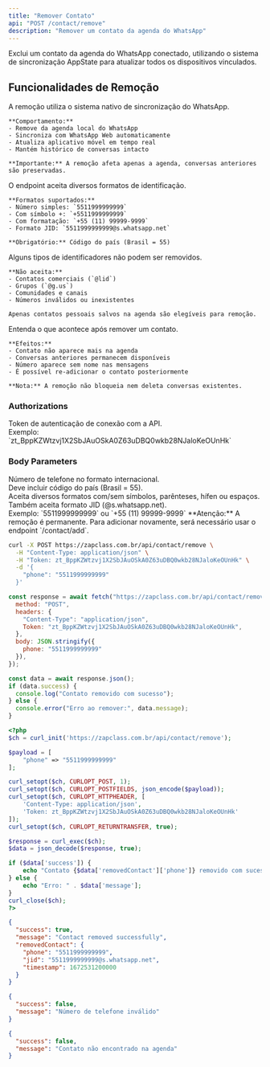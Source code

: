 ```yaml
---
title: "Remover Contato"
api: "POST /contact/remove"
description: "Remover um contato da agenda do WhatsApp"
---
```


Exclui um contato da agenda do WhatsApp conectado, utilizando o sistema de sincronização AppState para atualizar todos os dispositivos vinculados.

## Funcionalidades de Remoção

<AccordionGroup>
  <Accordion title="Sincronização AppState" icon="cloud-arrow-up">
    A remoção utiliza o sistema nativo de sincronização do WhatsApp.

    **Comportamento:**
    - Remove da agenda local do WhatsApp
    - Sincroniza com WhatsApp Web automaticamente
    - Atualiza aplicativo móvel em tempo real
    - Mantém histórico de conversas intacto

    **Importante:** A remoção afeta apenas a agenda, conversas anteriores são preservadas.
  </Accordion>

  <Accordion title="Formatos de Número Aceitos" icon="phone">
    O endpoint aceita diversos formatos de identificação.

    **Formatos suportados:**
    - Número simples: `5511999999999`
    - Com símbolo +: `+5511999999999`
    - Com formatação: `+55 (11) 99999-9999`
    - Formato JID: `5511999999999@s.whatsapp.net`

    **Obrigatório:** Código do país (Brasil = 55)
  </Accordion>

  <Accordion title="Restrições de Tipo" icon="ban">
    Alguns tipos de identificadores não podem ser removidos.

    **Não aceita:**
    - Contatos comerciais (`@lid`)
    - Grupos (`@g.us`)
    - Comunidades e canais
    - Números inválidos ou inexistentes

    Apenas contatos pessoais salvos na agenda são elegíveis para remoção.
  </Accordion>

  <Accordion title="Impacto da Remoção" icon="info-circle">
    Entenda o que acontece após remover um contato.

    **Efeitos:**
    - Contato não aparece mais na agenda
    - Conversas anteriores permanecem disponíveis
    - Número aparece sem nome nas mensagens
    - É possível re-adicionar o contato posteriormente

    **Nota:** A remoção não bloqueia nem deleta conversas existentes.
  </Accordion>
</AccordionGroup>

### Authorizations

<ParamField path="token" type="string" required>
  Token de autenticação de conexão com a API. <br />
  Exemplo: `zt_BppKZWtzvj1X2SbJAuOSkA0Z63uDBQ0wkb28NJaloKeOUnHk`
</ParamField>

### Body Parameters

<ParamField path="phone" type="string" required>
  Número de telefone no formato internacional. <br />
  Deve incluir código do país (Brasil = 55). <br />
  Aceita diversos formatos com/sem símbolos, parênteses, hífen ou espaços. <br />
  Também aceita formato JID (@s.whatsapp.net). <br />
  Exemplo: `5511999999999` ou `+55 (11) 99999-9999`
</ParamField>

<Warning>
  **Atenção:** A remoção é permanente. Para adicionar novamente, será necessário usar o endpoint `/contact/add`.
</Warning>

<RequestExample>

```bash cURL
curl -X POST https://zapclass.com.br/api/contact/remove \
  -H "Content-Type: application/json" \
  -H "Token: zt_BppKZWtzvj1X2SbJAuOSkA0Z63uDBQ0wkb28NJaloKeOUnHk" \
  -d '{
    "phone": "5511999999999"
  }'
```

```javascript JavaScript
const response = await fetch("https://zapclass.com.br/api/contact/remove", {
  method: "POST",
  headers: {
    "Content-Type": "application/json",
    Token: "zt_BppKZWtzvj1X2SbJAuOSkA0Z63uDBQ0wkb28NJaloKeOUnHk",
  },
  body: JSON.stringify({
    phone: "5511999999999"
  }),
});

const data = await response.json();
if (data.success) {
  console.log("Contato removido com sucesso");
} else {
  console.error("Erro ao remover:", data.message);
}
```

```php PHP
<?php
$ch = curl_init('https://zapclass.com.br/api/contact/remove');

$payload = [
    "phone" => "5511999999999"
];

curl_setopt($ch, CURLOPT_POST, 1);
curl_setopt($ch, CURLOPT_POSTFIELDS, json_encode($payload));
curl_setopt($ch, CURLOPT_HTTPHEADER, [
    'Content-Type: application/json',
    'Token: zt_BppKZWtzvj1X2SbJAuOSkA0Z63uDBQ0wkb28NJaloKeOUnHk'
]);
curl_setopt($ch, CURLOPT_RETURNTRANSFER, true);

$response = curl_exec($ch);
$data = json_decode($response, true);

if ($data['success']) {
    echo "Contato {$data['removedContact']['phone']} removido com sucesso";
} else {
    echo "Erro: " . $data['message'];
}
curl_close($ch);
?>
```

</RequestExample>

<ResponseExample>

```json 200
{
  "success": true,
  "message": "Contact removed successfully",
  "removedContact": {
    "phone": "5511999999999",
    "jid": "5511999999999@s.whatsapp.net",
    "timestamp": 1672531200000
  }
}
```

```json 400
{
  "success": false,
  "message": "Número de telefone inválido"
}
```

```json 404
{
  "success": false,
  "message": "Contato não encontrado na agenda"
}
```

</ResponseExample>
